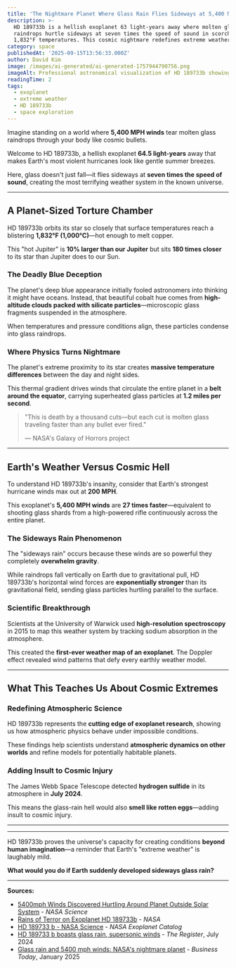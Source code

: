 ```yaml
---
title: 'The Nightmare Planet Where Glass Rain Flies Sideways at 5,400 MPH'
description: >-
  HD 189733b is a hellish exoplanet 63 light-years away where molten glass
  raindrops hurtle sideways at seven times the speed of sound in scorching
  1,832°F temperatures. This cosmic nightmare redefines extreme weather.
category: space
publishedAt: '2025-09-15T13:56:33.000Z'
author: David Kim
image: /images/ai-generated/ai-generated-1757944790756.png
imageAlt: Professional astronomical visualization of HD 189733b showing the deep blue exoplanet with swirling glass particle storms and extreme weather systems
readingTime: 2
tags:
  - exoplanet
  - extreme weather
  - HD 189733b
  - space exploration
---
```


Imagine standing on a world where **5,400 MPH winds** tear molten glass raindrops through your body like cosmic bullets.

Welcome to HD 189733b, a hellish exoplanet **64.5 light-years** away that makes Earth's most violent hurricanes look like gentle summer breezes.

Here, glass doesn't just fall—it flies sideways at **seven times the speed of sound**, creating the most terrifying weather system in the known universe.

---

## A Planet-Sized Torture Chamber

HD 189733b orbits its star so closely that surface temperatures reach a blistering **1,832°F (1,000°C)**—hot enough to melt copper.

This "hot Jupiter" is **10% larger than our Jupiter** but sits **180 times closer** to its star than Jupiter does to our Sun.

### The Deadly Blue Deception

The planet's deep blue appearance initially fooled astronomers into thinking it might have oceans. Instead, that beautiful cobalt hue comes from **high-altitude clouds packed with silicate particles**—microscopic glass fragments suspended in the atmosphere.

When temperatures and pressure conditions align, these particles condense into glass raindrops.

### Where Physics Turns Nightmare

The planet's extreme proximity to its star creates **massive temperature differences** between the day and night sides.

This thermal gradient drives winds that circulate the entire planet in a **belt around the equator**, carrying superheated glass particles at **1.2 miles per second**.

> "This is death by a thousand cuts—but each cut is molten glass traveling faster than any bullet ever fired."
>
> — NASA's Galaxy of Horrors project

---

## Earth's Weather Versus Cosmic Hell

To understand HD 189733b's insanity, consider that Earth's strongest hurricane winds max out at **200 MPH**.

This exoplanet's **5,400 MPH winds** are **27 times faster**—equivalent to shooting glass shards from a high-powered rifle continuously across the entire planet.

### The Sideways Rain Phenomenon

The "sideways rain" occurs because these winds are so powerful they completely **overwhelm gravity**.

While raindrops fall vertically on Earth due to gravitational pull, HD 189733b's horizontal wind forces are **exponentially stronger** than its gravitational field, sending glass particles hurtling parallel to the surface.

### Scientific Breakthrough

Scientists at the University of Warwick used **high-resolution spectroscopy** in 2015 to map this weather system by tracking sodium absorption in the atmosphere.

This created the **first-ever weather map of an exoplanet**. The Doppler effect revealed wind patterns that defy every earthly weather model.

---

## What This Teaches Us About Cosmic Extremes

### Redefining Atmospheric Science

HD 189733b represents the **cutting edge of exoplanet research**, showing us how atmospheric physics behave under impossible conditions.

These findings help scientists understand **atmospheric dynamics on other worlds** and refine models for potentially habitable planets.

### Adding Insult to Cosmic Injury

The James Webb Space Telescope detected **hydrogen sulfide** in its atmosphere in **July 2024**.

This means the glass-rain hell would also **smell like rotten eggs**—adding insult to cosmic injury.

---

---

HD 189733b proves the universe's capacity for creating conditions **beyond human imagination**—a reminder that Earth's "extreme weather" is laughably mild.

**What would you do if Earth suddenly developed sideways glass rain?**

---

**Sources:**

- [5400mph Winds Discovered Hurtling Around Planet Outside Solar System](https://science.nasa.gov/universe/exoplanets/5400mph-winds-discovered-hurtling-around-planet-outside-solar-system/) - _NASA Science_
- [Rains of Terror on Exoplanet HD 189733b](https://www.nasa.gov/image-article/rains-of-terror-exoplanet-hd-189733b/) - _NASA_
- [HD 189733 b - NASA Science](https://science.nasa.gov/exoplanet-catalog/hd-189733-b/) - _NASA Exoplanet Catalog_
- [HD 189733 b boasts glass rain, supersonic winds](https://www.theregister.com/2024/07/10/hd_189733_b_study/) - _The Register_, July 2024
- [Glass rain and 5400 mph winds: NASA's nightmare planet](https://www.businesstoday.in/visualstories/news/glass-rain-and-5400-mph-winds-nasas-nightmare-planet-makes-earth-look-like-paradise-203973-21-01-2025) - _Business Today_, January 2025
